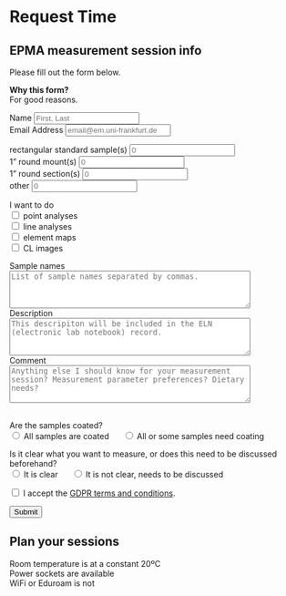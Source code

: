 # Request Time

## EPMA measurement session info
Please fill out the form below.

**Why this form?**  
For good reasons.

<form id="epma_measurement_info" action="https://formspree.io/f/xkgnnvnz" method="POST">

  <label for="Name">Name</label>
  <input type="name" name="name" id="email-address" placeholder="First, Last" required=""><br>
  <label for="email-address">Email Address</label>
  <input type="email" name="_replyto" id="email-address" placeholder="email@em.uni-frankfurt.de" required="">
  
  <label for="rss">rectangular standard sample(s)</label>
  <input type="number" name="rectangular_standard_sample(s)" id="rss" placeholder="0" required=""><br>
  <label for="1irm">1" round mount(s)</label>
  <input type="number" name="1_inch_round_mount(s)" id="1irm" placeholder="0" required=""><br>
  <label for="1irs">1" round section(s)</label>
  <input type="number" name="1_inch_round_section(s)" id="1irs" placeholder="0" required=""><br>
  <label for="other">other</label>
  <input type="number" name="other" id="other" placeholder="0" required="">

  <label>I want to do</label><br>
  <label for="point_analyses">
      <input type="checkbox" id="point_analyses" name="point_analyses" value="point_analyses">
      point analyses
  </label><br>
  <label for="line_analyses">
      <input type="checkbox" id="line_analyses" name="line_analyses" value="line_analyses">
      line analyses
  </label><br>
  <label for="element_maps">
      <input type="checkbox" id="element_maps" name="element_maps" value="element_maps">
      element maps
  </label><br>
  <label for="cl_images">
      <input type="checkbox" id="cl_images" name="cl_images" value="cl_images">
      CL images
  </label><br>

  <label for="sample_names">Sample names</label><br>
  <textarea id="sample_names" name="sample_names" rows="4" cols="50" placeholder="List of sample names separated by commas." required=""></textarea><br>
  <label for="description">Description</label><br>
  <textarea id="description" name="description" rows="4" cols="50" placeholder="This descripiton will be included in the ELN (electronic lab notebook) record."  required=""></textarea><br>
  <label for="comment">Comment</label><br>
  <textarea id="comment" name="comment" rows="4" cols="50" placeholder="Anything else I should know for your measurement session? Measurement parameter preferences? Dietary needs?"></textarea><br>
  <label>Are the samples coated?</label><br>
  <label for="all_coated">
  <label for="yes" style="display: inline-block; margin-right: 20px;">
    <input type="radio" id="all_coated" name="all_coated" value="all_coated" required>
    All samples are coated
  </label>
  <label for="no" style="display: inline-block; margin-right: 20px;">
    <input type="radio" id="all_coated" name="all_coated" value="all_coated" required>
    All or some samples need coating
  </label><br>

  <label>Is it clear what you want to measure, or does this need to be discussed beforehand?</label><br>
  <label for="clear_what_to_do">
  <label for="yes" style="display: inline-block; margin-right: 20px;">
    <input type="radio" id="clear_what_to_do" name="clear_what_to_do" value="clear_what_to_do" required>
    It is clear
  </label>
  <label for="no" style="display: inline-block; margin-right: 20px;">
    <input type="radio" id="clear_what_to_do" name="clear_what_to_do" value="clear_what_to_do" required>
    It is not clear, needs to be discussed
  </label><br>


  <label for="gdpr">
    <input type="checkbox" id="gdpr" name="gdpr" value="gdpr" required="">
    I accept the <a href="https://gdpr-info.eu" target="_blank">GDPR terms and conditions</a>.
  </label><br>

  <input type="submit" value="Submit">
</form>

<p id="thankYouMessage" style="display:none;">Danke für Deinen Beitrag.</p>

## Plan your sessions
Room temperature is at a constant 20ºC  
Power sockets are available  
WiFi or Eduroam is not  


  <!--
  Dropdown menu
  <label for="1irs">
  <select name="state" required="">
    <option value="" selected="" disabled="">sample type</option>
    <option value="rss">rectangular standard sample</option>
    <option value="1irm">1" round mount</option>
    <option value="1irs">1" round section</option>
    <option value="other">other</option>
  </select> -->